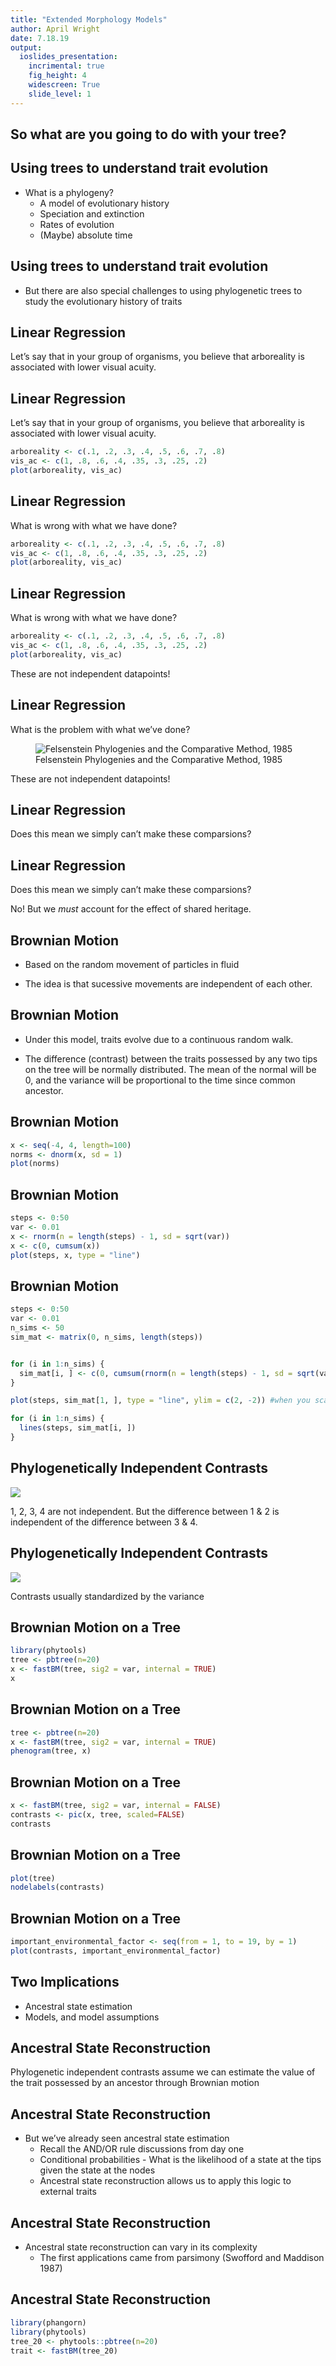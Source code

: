 ```yaml
---
title: "Extended Morphology Models"
author: April Wright
date: 7.18.19
output: 
  ioslides_presentation:
    incrimental: true
    fig_height: 4
    widescreen: True
    slide_level: 1
---
```


## So what are you going to do with your tree?


## Using trees to understand trait evolution

- What is a phylogeny?  
  - A model of evolutionary history  
  - Speciation and extinction  
  - Rates of evolution  
  - (Maybe) absolute time  
  
## Using trees to understand trait evolution

- But there are also special challenges to using phylogenetic trees to study the evolutionary history of traits

## Linear Regression

Let's say that in your group of organisms, you believe that arboreality is associated with lower visual acuity. 


## Linear Regression

Let's say that in your group of organisms, you believe that arboreality is associated with lower visual acuity. 


```r
arboreality <- c(.1, .2, .3, .4, .5, .6, .7, .8)
vis_ac <- c(1, .8, .6, .4, .35, .3, .25, .2)
plot(arboreality, vis_ac)
```


## Linear Regression

What is wrong with what we have done? 

```r
arboreality <- c(.1, .2, .3, .4, .5, .6, .7, .8)
vis_ac <- c(1, .8, .6, .4, .35, .3, .25, .2)
plot(arboreality, vis_ac)
```


## Linear Regression

What is wrong with what we have done? 

```r
arboreality <- c(.1, .2, .3, .4, .5, .6, .7, .8)
vis_ac <- c(1, .8, .6, .4, .35, .3, .25, .2)
plot(arboreality, vis_ac)
```

These are not independent datapoints!


## Linear Regression

What is the problem with what we've done? 

![Felsenstein Phylogenies and the Comparative Method, 1985](img/fels1.png)

These are not independent datapoints!

## Linear Regression

Does this mean we simply can't make these comparsions?

## Linear Regression

Does this mean we simply can't make these comparsions?  

No! But we _must_ account for the effect of shared heritage.

## Brownian Motion


- Based on the random movement of particles in fluid

- The idea is that sucessive movements are independent of each other.

## Brownian Motion

- Under this model, traits evolve due to a continuous random walk. 

- The difference (contrast) between the traits possessed by any two tips on the tree will be normally distributed. The mean of the normal will be 0, and the variance will be proportional to the time since common ancestor. 

## Brownian Motion

```r
x <- seq(-4, 4, length=100)
norms <- dnorm(x, sd = 1)
plot(norms)
```

## Brownian Motion


```r
steps <- 0:50  
var <- 0.01
x <- rnorm(n = length(steps) - 1, sd = sqrt(var))
x <- c(0, cumsum(x))
plot(steps, x, type = "line")
```

## Brownian Motion
```r
steps <- 0:50  
var <- 0.01
n_sims <- 50
sim_mat <- matrix(0, n_sims, length(steps))


for (i in 1:n_sims) {
  sim_mat[i, ] <- c(0, cumsum(rnorm(n = length(steps) - 1, sd = sqrt(var))))
}

plot(steps, sim_mat[1, ], type = "line", ylim = c(2, -2)) #when you scale var, you may need to adjust the axis!

for (i in 1:n_sims) {
  lines(steps, sim_mat[i, ])
}
```

## Phylogenetically Independent Contrasts

![](img/fels3.png)

1, 2, 3, 4 are not independent. But the difference between 1 & 2 is independent of the difference between 3 & 4.

## Phylogenetically Independent Contrasts

![](img/fels4.png)

Contrasts usually standardized by the variance

## Brownian Motion on a Tree
```r
library(phytools)
tree <- pbtree(n=20)
x <- fastBM(tree, sig2 = var, internal = TRUE)
x
```

## Brownian Motion on a Tree
```r
tree <- pbtree(n=20)
x <- fastBM(tree, sig2 = var, internal = TRUE)
phenogram(tree, x)
```

## Brownian Motion on a Tree
```r
x <- fastBM(tree, sig2 = var, internal = FALSE)
contrasts <- pic(x, tree, scaled=FALSE)
contrasts
```

## Brownian Motion on a Tree
```r
plot(tree)
nodelabels(contrasts)
```

## Brownian Motion on a Tree

```r
important_environmental_factor <- seq(from = 1, to = 19, by = 1)
plot(contrasts, important_environmental_factor)
```

## Two Implications

- Ancestral state estimation
- Models, and model assumptions

## Ancestral State Reconstruction

Phylogenetic independent contrasts assume we can estimate the value of the trait possessed by an ancestor through Brownian motion


## Ancestral State Reconstruction

- But we've already seen ancestral state estimation  
  - Recall the AND/OR rule discussions from day one  
  - Conditional probabilities - What is the likelihood of a state at the tips given the state at the nodes  
  - Ancestral state reconstruction allows us to apply this logic to external traits  
  
## Ancestral State Reconstruction

- Ancestral state reconstruction can vary in its complexity  
  - The first applications came from parsimony (Swofford and Maddison 1987)
  
## Ancestral State Reconstruction
```r
library(phangorn)
library(phytools)
tree_20 <- phytools::pbtree(n=20)
trait <- fastBM(tree_20)

```


